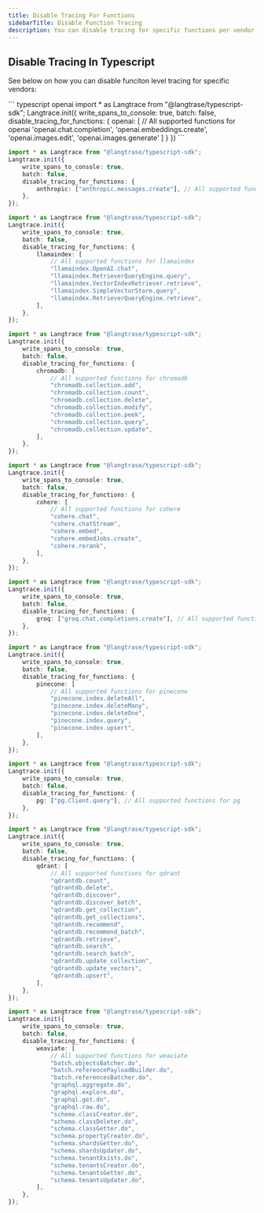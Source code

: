 ```yaml
---
title: Disable Tracing For Functions
sidebarTitle: Disable Function Tracing
description: You can disable tracing for specific functions per vendor by passing the `disable_tracing_for_functionss` parameter in `Langtrace.init` function. The `object` should have the vendor name as the `key` and an `array` of **function names** as the `value`.
---
```


## Disable Tracing In Typescript

See below on how you can disable funciton level tracing for specific vendors:

<CodeGroup>
``` typescript openai
import * as Langtrace from "@langtrase/typescript-sdk";
Langtrace.init({
  write_spans_to_console: true,
  batch: false,
  disable_tracing_for_functions: {
    openai: [ // All supported functions for openai
      'openai.chat.completion',
      'openai.embeddings.create',
      'openai.images.edit',
      'openai.images.generate'
    ]
  }
})
```

```typescript anthropic
import * as Langtrace from "@langtrase/typescript-sdk";
Langtrace.init({
	write_spans_to_console: true,
	batch: false,
	disable_tracing_for_functions: {
		anthropic: ["anthropic.messages.create"], // All supported functions for anthropic
	},
});
```

```typescript llamaindex
import * as Langtrace from "@langtrase/typescript-sdk";
Langtrace.init({
	write_spans_to_console: true,
	batch: false,
	disable_tracing_for_functions: {
		llamaindex: [
			// All supported functions for llamaindex
			"llamaindex.OpenAI.chat",
			"llamaindex.RetrieverQueryEngine.query",
			"llamaindex.VectorIndexRetriever.retrieve",
			"llamaindex.SimpleVectorStore.query",
			"llamaindex.RetrieverQueryEngine.retrieve",
		],
	},
});
```

```typescript chromadb
import * as Langtrace from "@langtrase/typescript-sdk";
Langtrace.init({
	write_spans_to_console: true,
	batch: false,
	disable_tracing_for_functions: {
		chromadb: [
			// All supported functions for chromadb
			"chromadb.collection.add",
			"chromadb.collection.count",
			"chromadb.collection.delete",
			"chromadb.collection.modify",
			"chromadb.collection.peek",
			"chromadb.collection.query",
			"chromadb.collection.update",
		],
	},
});
```

```typescript cohere
import * as Langtrace from "@langtrase/typescript-sdk";
Langtrace.init({
	write_spans_to_console: true,
	batch: false,
	disable_tracing_for_functions: {
		cohere: [
			// All supported functions for cohere
			"cohere.chat",
			"cohere.chatStream",
			"cohere.embed",
			"cohere.embedJobs.create",
			"cohere.rerank",
		],
	},
});
```

```typescript groq
import * as Langtrace from "@langtrase/typescript-sdk";
Langtrace.init({
	write_spans_to_console: true,
	batch: false,
	disable_tracing_for_functions: {
		groq: ["groq.chat.completions.create"], // All supported functions for groq
	},
});
```

```typescript pinecone
import * as Langtrace from "@langtrase/typescript-sdk";
Langtrace.init({
	write_spans_to_console: true,
	batch: false,
	disable_tracing_for_functions: {
		pinecone: [
			// All supported functions for pinecone
			"pinecone.index.deleteAll",
			"pinecone.index.deleteMany",
			"pinecone.index.deleteOne",
			"pinecone.index.query",
			"pinecone.index.upsert",
		],
	},
});
```

```typescript pg
import * as Langtrace from "@langtrase/typescript-sdk";
Langtrace.init({
	write_spans_to_console: true,
	batch: false,
	disable_tracing_for_functions: {
		pg: ["pg.Client.query"], // All supported functions for pg
	},
});
```

```typescript qdrant
import * as Langtrace from "@langtrase/typescript-sdk";
Langtrace.init({
	write_spans_to_console: true,
	batch: false,
	disable_tracing_for_functions: {
		qdrant: [
			// All supported functions for qdrant
			"qdrantdb.count",
			"qdrantdb.delete",
			"qdrantdb.discover",
			"qdrantdb.discover_batch",
			"qdrantdb.get_collection",
			"qdrantdb.get_collections",
			"qdrantdb.recommend",
			"qdrantdb.recommend_batch",
			"qdrantdb.retrieve",
			"qdrantdb.search",
			"qdrantdb.search_batch",
			"qdrantdb.update_collection",
			"qdrantdb.update_vectors",
			"qdrantdb.upsert",
		],
	},
});
```

```typescript weaviate
import * as Langtrace from "@langtrase/typescript-sdk";
Langtrace.init({
	write_spans_to_console: true,
	batch: false,
	disable_tracing_for_functions: {
		weaviate: [
			// All supported functions for weaviate
			"batch.objectsBatcher.do",
			"batch.referencePayloadBuilder.do",
			"batch.referencesBatcher.do",
			"graphql.aggregate.do",
			"graphql.explore.do",
			"graphql.get.do",
			"graphql.raw.do",
			"schema.classCreator.do",
			"schema.classDeleter.do",
			"schema.classGetter.do",
			"schema.propertyCreator.do",
			"schema.shardsGetter.do",
			"schema.shardsUpdater.do",
			"schema.tenantExists.do",
			"schema.tenantsCreator.do",
			"schema.tenantsGetter.do",
			"schema.tenantsUpdater.do",
		],
	},
});
```

</CodeGroup>
